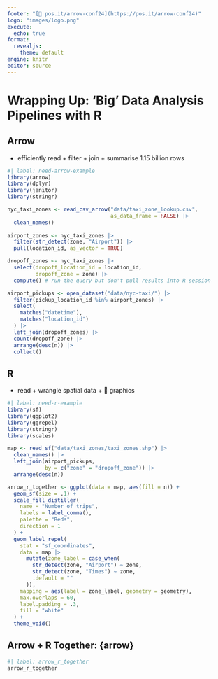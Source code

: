 ```yaml
---
footer: "[🔗 pos.it/arrow-conf24](https://pos.it/arrow-conf24)"
logo: "images/logo.png"
execute:
  echo: true
format:
  revealjs: 
    theme: default
engine: knitr
editor: source
---
```


# Wrapping Up: 'Big' Data Analysis Pipelines with R {#wrapping-up}

## Arrow

-   efficiently read + filter + join + summarise 1.15 billion rows

```r
#| label: need-arrow-example
library(arrow)
library(dplyr)
library(janitor)
library(stringr)

nyc_taxi_zones <- read_csv_arrow("data/taxi_zone_lookup.csv",
                                 as_data_frame = FALSE) |>
  clean_names()
  
airport_zones <- nyc_taxi_zones |>
  filter(str_detect(zone, "Airport")) |>
  pull(location_id, as_vector = TRUE)

dropoff_zones <- nyc_taxi_zones |>
  select(dropoff_location_id = location_id,
         dropoff_zone = zone) |> 
  compute() # run the query but don't pull results into R session

airport_pickups <- open_dataset("data/nyc-taxi/") |>
  filter(pickup_location_id %in% airport_zones) |>
  select(
    matches("datetime"),
    matches("location_id")
  ) |>
  left_join(dropoff_zones) |>
  count(dropoff_zone) |>
  arrange(desc(n)) |>
  collect()
```

## R

-   read + wrangle spatial data + 🤩 graphics

```r
#| label: need-r-example
library(sf)
library(ggplot2)
library(ggrepel)
library(stringr)
library(scales)

map <- read_sf("data/taxi_zones/taxi_zones.shp") |>
  clean_names() |>
  left_join(airport_pickups,
            by = c("zone" = "dropoff_zone")) |>
  arrange(desc(n))

arrow_r_together <- ggplot(data = map, aes(fill = n)) +
  geom_sf(size = .1) +
  scale_fill_distiller(
    name = "Number of trips",
    labels = label_comma(),
    palette = "Reds",
    direction = 1
  ) +
  geom_label_repel(
    stat = "sf_coordinates",
    data = map |>
      mutate(zone_label = case_when(
        str_detect(zone, "Airport") ~ zone,
        str_detect(zone, "Times") ~ zone,
        .default = ""
      )),
    mapping = aes(label = zone_label, geometry = geometry),
    max.overlaps = 60,
    label.padding = .3,
    fill = "white"
  ) +
  theme_void()
```

## Arrow + R Together: {arrow}

```r
#| label: arrow_r_together
arrow_r_together
```
